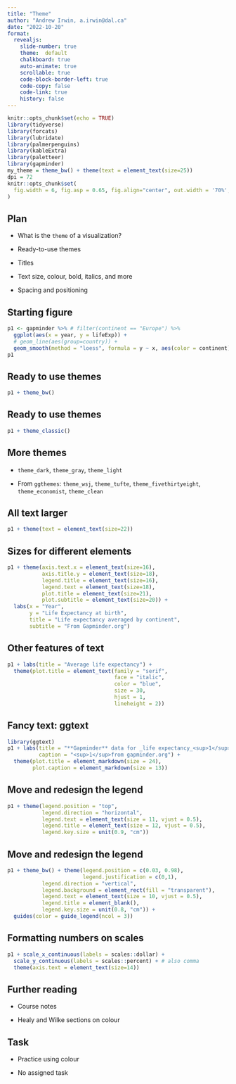 ```yaml
---
title: "Theme"
author: "Andrew Irwin, a.irwin@dal.ca"
date: "2022-10-20"
format:
  revealjs:
    slide-number: true
    theme:  default
    chalkboard: true
    auto-animate: true
    scrollable: true
    code-block-border-left: true
    code-copy: false
    code-link: true
    history: false
---
```


```r
knitr::opts_chunk$set(echo = TRUE)
library(tidyverse)
library(forcats)
library(lubridate)
library(palmerpenguins)
library(kableExtra)
library(paletteer)
library(gapminder)
my_theme = theme_bw() + theme(text = element_text(size=25))
dpi = 72
knitr::opts_chunk$set(
  fig.width = 6, fig.asp = 0.65, fig.align="center", out.width = '70%', dev='svglite'
)
```

## Plan

* What is the `theme` of a visualization?

* Ready-to-use themes

* Titles

* Text size, colour, bold, italics, and more

* Spacing and positioning

## Starting figure

```r
p1 <- gapminder %>% # filter(continent == "Europe") %>%
  ggplot(aes(x = year, y = lifeExp)) + 
  # geom_line(aes(group=country)) + 
  geom_smooth(method = "loess", formula = y ~ x, aes(color = continent))
p1
```

## Ready to use themes

```r
p1 + theme_bw()
```

## Ready to use themes

```r
p1 + theme_classic()
```

## More themes

* `theme_dark`, `theme_gray`, `theme_light`

* From `ggthemes`: `theme_wsj`, `theme_tufte`, `theme_fivethirtyeight`, `theme_economist`, `theme_clean`

## All text larger

```r
p1 + theme(text = element_text(size=22))
```

## Sizes for different elements

```r
p1 + theme(axis.text.x = element_text(size=16),
           axis.title.y = element_text(size=18),
           legend.title = element_text(size=16),
           legend.text = element_text(size=18),
           plot.title = element_text(size=21),
           plot.subtitle = element_text(size=20)) +
  labs(x = "Year", 
       y = "Life Expectancy at birth",
       title = "Life expectancy averaged by continent",
       subtitle = "From Gapminder.org")
```

## Other features of text

```r
p1 + labs(title = "Average life expectancy") + 
  theme(plot.title = element_text(family = "serif",
                                  face = "italic",
                                  color = "blue",
                                  size = 30,
                                  hjust = 1, 
                                  lineheight = 2))
```

## Fancy text: ggtext

```r
library(ggtext)
p1 + labs(title = "**Gapminder** data for _life expectancy_<sup>1</sup>",
          caption = "<sup>1</sup>from gapminder.org") +
  theme(plot.title = element_markdown(size = 24),
        plot.caption = element_markdown(size = 13))
```

## Move and redesign the legend

```r
p1 + theme(legend.position = "top",
           legend.direction = "horizontal",
           legend.text = element_text(size = 11, vjust = 0.5),
           legend.title = element_text(size = 12, vjust = 0.5),
           legend.key.size = unit(0.9, "cm"))
```

## Move and redesign the legend

```r
p1 + theme_bw() + theme(legend.position = c(0.03, 0.98),
                        legend.justification = c(0,1),
           legend.direction = "vertical",
           legend.background = element_rect(fill = "transparent"),
           legend.text = element_text(size = 10, vjust = 0.5),
           legend.title = element_blank(),
           legend.key.size = unit(0.8, "cm")) + 
  guides(color = guide_legend(ncol = 3))

```

## Formatting numbers on scales

```r
p1 + scale_x_continuous(labels = scales::dollar) +
  scale_y_continuous(labels = scales::percent) + # also comma
  theme(axis.text = element_text(size=14))
```


## Further reading

* Course notes

* Healy and Wilke sections on colour


## Task

* Practice using colour

* No assigned task



